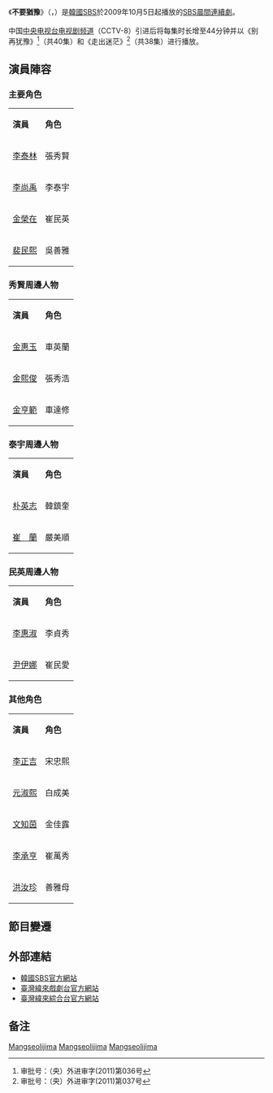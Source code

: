 {{noteTA
|T= zh-tw:不要猶豫; zh-hk:不要猶豫;zh-cn:别再犹豫／走出迷茫;
|1= zh-tw:不要猶豫; zh-hk:不要猶豫;zh-cn:别再犹豫／走出迷茫;
}}
{{Distinguish|不要動搖}}
{{Infobox Television
| show_name            = 不要猶豫
| original_name        = {{lang|ko|망설이지마}}
| image                = [[File:Dont_Hesitate.jpg|250px]]
| caption              = 
| show_name_2          = 
| genre                = 
| format               = 
| creator              = 
| developer            = 
| writer               = [[姜胤京|姜胤京]]、[[吳萱馨|吳萱馨]]
| director             = [[韓正煥|韓正煥]]
| creative_director    = 
| presenter            = 
| starring             = [[李泰林|李泰林]]、[[李尚禹|李尚禹]]、[[金榮在|金榮在]]、[[裴民熙|裴民熙]]
| judges               = 
| voices               = 
| narrated             = 
| theme_music_composer = 
| opentheme            = 
| endtheme             = 
| composer             = 
| country              = {{KOR}}
| language             = 
| num_seasons          = 
| num_episodes         = 98集
| list_episodes        = 
| executive_producer   = 
| producer             = 
| supervising_producer = 
| editor               = 
| location             = 
| cinematography       = 
| camera               = 
| runtime              = 韓國時間逢星期一~五，08:40 - 09:20
| company              = 
| distributor          = 
| channel              = [[SBS_(韓國)|SBS電視台]]
| picture_format       = 
| audio_format         = 
| slogan               = 
| first_run            = {{KOR}}
| first_aired          = {{start date|2009|10|5}}
| last_aired           = {{end date|2010|2|26}}
| status               = 
| preceded_by          = 
| followed_by          = 
| related              = 
| website              = http://tv.sbs.co.kr/mangsul/
| production_website   = 
| 中國大陸名稱 = 別再猶豫<br>走出迷茫
| 台灣名稱   = 不要猶豫
| 港澳名稱   = 
}}
《'''不要猶豫'''》（{{lang-ko|'''망설이지마'''}}，{{lang-en|'''Don't Hesitate'''}}）是[[韓國|韓國]][[SBS_(韓國)|SBS]]於2009年10月5日起播放的[[SBS晨間連續劇|SBS晨間連續劇]]。<br /><br />
中国[[中央电视台电视剧频道|中央电视台电视剧频道]]（CCTV-8）引进后将每集时长增至44分钟并以《别再犹豫》<ref>审批号：（央）外进审字(2011)第036号</ref>（共40集）和《走出迷茫》<ref>审批号：（央）外进审字(2011)第037号</ref>（共38集）进行播放。

== 演員陣容 ==
=== 主要角色 ===
{|class="wikitable"
|- style="background:cornflowerblue; color:white" align=center
| '''演員''' || '''角色''' 
|-
|[[李泰林|李泰林]] || 張秀賢
|-
|[[李尚禹|李尚禹]] || 李泰宇
|-
|[[金榮在|金榮在]] || 崔民英
|-
|[[裴民熙|裴民熙]] || 吳善雅
|}

=== 秀賢周邊人物 ===
{|class="wikitable"
|- style="background:cornflowerblue; color:white" align=center
| '''演員''' || '''角色''' 
|-
|[[金惠玉|金惠玉]] || 車英蘭
|-
|[[金熙俊|金熙俊]] || 張秀浩
|-
|[[金亨範|金亨範]] || 車達修
|}

=== 泰宇周邊人物 ===
{|class="wikitable"
|- style="background:cornflowerblue; color:white" align=center
| '''演員''' || '''角色''' 
|-
|[[朴英志|朴英志]] || 韓鎮奎
|-
|[[崔蘭|崔　蘭]] || 嚴美順
|}

=== 民英周邊人物 ===
{|class="wikitable"
|- style="background:cornflowerblue; color:white" align=center
| '''演員''' || '''角色''' 
|-
|[[李惠淑|李惠淑]]|| 李貞秀
|-
|[[尹伊娜|尹伊娜]]|| 崔民愛
|}

=== 其他角色 ===
{|class="wikitable"
|- style="background:cornflowerblue; color:white" align=center
| '''演員''' || '''角色''' 
|-
|[[李正吉|李正吉]] || 宋忠熙
|-
|[[元淑熙|元淑熙]] || 白成美
|-
|[[文知茵|文知茵]] || 金佳露
|-
|[[李承亨|李承亨]] || 崔萬秀
|-
|[[洪汝珍|洪汝珍]] || 善雅母
|}

== 節目變遷 ==
{{電視節目的變遷
|電視台={{flagicon|South Korea}} 韓國 [[SBS_(韓國)|SBS]]
|播放檔次=[[SBS晨間連續劇|日日晨間劇]]
|節目名稱=不要猶豫<br />（2009.10.5 - 2010.2.26）
|上一節目=[[綠色馬車|綠色馬車]]<br />（2009.5.11 - 2009.10.2）
|下一節目=[[唐突的女人|唐突的女人]]<br />（2010.3.2 - 2010.7.30）
}}
{{電視節目的變遷
|電視台={{flagicon|Taiwan}} 台灣 [[緯來戲劇台|緯來戲劇台]] 
|播放檔次=週一至週五晚間9點-10點<br />（6/2起改撥為8點至10點，7/16起改撥為8點至9點）
|節目名稱=不要猶豫<br />（2010.5.11 - 2010.7.28）
|上一節目=[[薔花紅蓮|薔花與紅蓮]]<br />（2010.2.23 - 2010.6.1）
|下一節目=[[妻子回來了|妻子回來了]]<br />（2010.7.13 - 2010.9.23）
|2電視台={{flagicon|Taiwan}} 台灣 [[緯來綜合台|緯來綜合台]]
|2播放檔次= 週一至週五晚23:00 - 00:00<br />（12/05起 改為01:00 - 02:00首播）
|2節目名稱=不要猶豫<br />（2012.11.12 - 2013.03.14）
|2上一節目=[[禎甄高興見到你|禎甄高興見到你]]<br />（未知 - 2012.11.09）
|2下一節目=愛喲我的媽（重播）
}}
{{電視節目的變遷
|電視台={{flagicon|China}} 中国 [[中央电视台电视剧频道|中央电视台电视剧频道]] 
|播放檔次=週一至週日下午17：10點-18：55點
|節目名稱=不要猶豫<br />（2012.4.10 - 2012.5.19）
|上一節目=[[求婚_(2004年電視劇)|求婚]]（重播）<br />（2012.3.1 - 2012.3.21）
|下一節目=不要猶豫（重播）<br />（2012.5.21 - ）
}}
{{電視節目的變遷
|電視台={{flagicon|China}} 中国 [[中央电视台电视剧频道|中央电视台电视剧频道]]<br />  
|播放檔次=週一至週日 17：00 - 18：44（连播两集）<br />
|節目名稱=别再犹豫<br />（2014.1.15<ref>2014年1月15日《别再犹豫》仅播一集</ref> - 2014.2.4<ref>2014年2月4日《别再犹豫》仅播一集</ref>）<br /><br />走出迷茫<br />（2014.2.4<ref>2014年2月4日《走出迷茫》仅播一集</ref> - 2014.2.23<ref>2014年2月23日《走出迷茫》仅播一集</ref>）
|上一節目=[[老天爺啊！給我愛|爱在何方/天赐我爱]]<br />（2013.12.25 - 2014.1.15）
|下一節目=落日余晖<br />（2014.2.23 - 2014.3.15）
|2電視台={{flagicon|China}} 中国 [[中央电视台综合频道|中央电视台综合频道]]<br /> 
|2播放檔次=週一至週五 13：13 - 16：25（连播四集），週六 14：47 - 16：20（连播两集）<br />（3/26至3/28、4/1至4/4期间的13:13-15:41仅连播三集，4/5未播出）<br />（4/12周六的13:35-16:04连播三集）
|2節目名稱=别再犹豫<br />（2014.3.24<ref>2014年3月24日《别再犹豫》播出四集</ref> - 2014.4.8<ref>2014年4月8日《别再犹豫》仅播三集</ref>）<br /><br />走出迷茫<br />（2014.4.8<ref>2014年4月8日《走出迷茫》仅播一集</ref>- 2014.4.18<ref>2014年4月18日《走出迷茫》播出四集</ref>）
|2上一節目=[[老天爺啊！給我愛|爱在何方/天赐我爱]]<br />（2014.2.21 - 2014.3.22）
|2下一節目=[[唐突的女人|唐突的女人]]<br />（2014.4.21 - 2014.5.6）
|3電視台={{flagicon|China}} 中国 [[中央电视台综合频道|中央电视台综合频道]]<br /> 
|3播放檔次=週一至週五 13：13 - 16：25（连播四集），週六週日 13：34 - 15：58（连播三集）
|3節目名稱=别再犹豫<br />（2014.7.10<ref>2014年7月10日《别再犹豫》播出四集</ref>-2014.7.20<ref>2014年7月20日《别再犹豫》播出三集</ref>）<br /><br />走出迷茫<br />（2014.7.21<ref>2014年7月21日《走出迷茫》播出四集</ref>-2014.7.30<ref>2014年7月30日《走出迷茫》播出四集</ref>）
|3上一節目=[[同一屋檐下|同一屋檐下]]<br />（2014.7.5 - 2014.7.9）
|3下一節目=[[唐突的女人|唐突的女人]]<br />（2014.7.31 - 2014.8.12）
}}

== 外部連結 ==
*[http://tv.sbs.co.kr/mangsul/ 韓國SBS官方網站]{{Wayback|url=http://tv.sbs.co.kr/mangsul/ |date=20100609160819 }} {{ko icon}}
*[http://drama.videoland.com.tw/channel/mangsu/ 臺灣緯來戲劇台官方網站] {{Wayback|url=http://drama.videoland.com.tw/channel/mangsu/ |date=20210116153321 }} {{zh}}
*[http://ontv.videoland.com.tw/channel/mangsu/ 臺灣緯來綜合台官方網站] {{Wayback|url=http://ontv.videoland.com.tw/channel/mangsu/ |date=20210123003946 }} {{zh}}

== 备注 ==
{{Reflist}}

{{SBS晨間連續劇}}
[[Category:2009年韓國電視劇集|Mangseolijima]]
[[Category:緯來電視外購韓劇|Mangseolijima]]
[[Category:韓國愛情劇|Mangseolijima]]